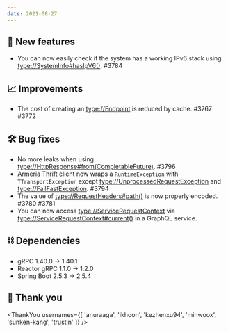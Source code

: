 ```yaml
---
date: 2021-08-27
---
```


## 🌟 New features

- You can now easily check if the system has a working IPv6 stack using <type://SystemInfo#hasIpV6()>. #3784

## 📈 Improvements

- The cost of creating an <type://Endpoint> is reduced by cache. #3767 #3772

## 🛠️ Bug fixes

- No more leaks when using <type://HttpResponse#from(CompletableFuture)>. #3796
- Armeria Thrift client now wraps a `RuntimeException` with `TTransportException` except
  <type://UnprocessedRequestException> and <type://FailFastException>. #3794
- The value of <type://RequestHeaders#path()> is now properly encoded. #3780 #3781
- You can now access <type://ServiceRequestContext> via <type://ServiceRequestContext#current()>
  in a GraphQL service.

## ⛓ Dependencies

- gRPC 1.40.0 → 1.40.1
- Reactor gRPC 1.1.0 → 1.2.0
- Spring Boot 2.5.3 → 2.5.4

## 🙇 Thank you

<ThankYou usernames={[
  'anuraaga',
  'ikhoon',
  'kezhenxu94',
  'minwoox',
  'sunken-kang',
  'trustin'
]} />
